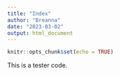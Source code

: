 ```yaml
---
title: "Index"
author: "Breanna"
date: "2023-03-02"
output: html_document
---
```


```r
knitr::opts_chunk$set(echo = TRUE)
```

This is a tester code. 
